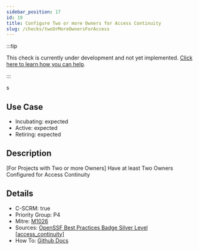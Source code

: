 ```yaml
---
sidebar_position: 17
id: 19
title: Configure Two or more Owners for Access Continuity
slug: /checks/twoOrMoreOwnersForAccess
---
```


<!-- BANNER:START -->
:::tip

This check is currently under development and not yet implemented. [Click here to learn how you can help](/contribute).

:::
<!-- BANNER:END -->s

## Use Case
<!-- LEVELS:START -->
- Incubating: expected
- Active: expected
- Retiring: expected
<!-- LEVELS:END -->

<!-- DESCRIPTION:START -->
## Description
[For Projects with Two or more Owners] Have at least Two Owners Configured for Access Continuity
<!-- DESCRIPTION:END -->

<!-- DETAILS:START -->
## Details
- C-SCRM: true
- Priority Group: P4
- Mitre: [M1026](https://attack.mitre.org/mitigations/M1026/)
- Sources: [OpenSSF Best Practices Badge Silver Level [access_continuity]](https://www.bestpractices.dev/en/criteria?details=true&rationale=true#1.access_continuity)
- How To: [Github Docs](https://docs.github.com/en/organizations/managing-peoples-access-to-your-organization-with-roles/maintaining-ownership-continuity-for-your-organization)

<!-- DETAILS:END -->
